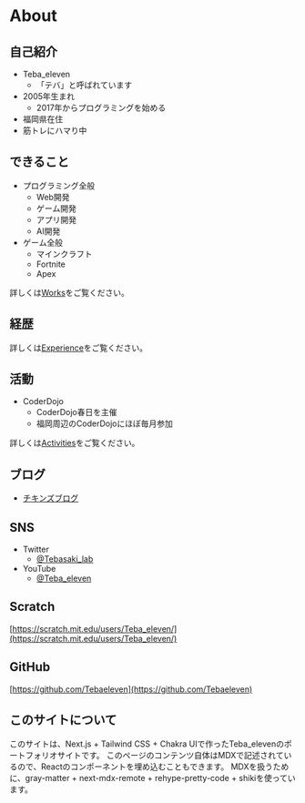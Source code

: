 # About
## 自己紹介
- Teba_eleven
    - 「テバ」と呼ばれています
- 2005年生まれ
    - 2017年からプログラミングを始める
- 福岡県在住
- 筋トレにハマり中
## できること
- プログラミング全般
    - Web開発
    - ゲーム開発
    - アプリ開発
    - AI開発
- ゲーム全般
    - マインクラフト
    - Fortnite
    - Apex

詳しくは[Works](works)をご覧ください。
## 経歴
詳しくは[Experience](experience)をご覧ください。

## 活動
- CoderDojo
    - CoderDojo春日を主催
    - 福岡周辺のCoderDojoにほぼ毎月参加

詳しくは[Activities](activities)をご覧ください。

## ブログ
- [チキンズブログ](https://www.chickensblog.com/)
## SNS
- Twitter
    - [@Tebasaki_lab](https://twitter.com/Tebasaki_lab)
- YouTube
    - [@Teba_eleven](https://www.youtube.com/channel/UCvhedPdAWtF9Ji6fLXDYiAA)
## Scratch
[https://scratch.mit.edu/users/Teba_eleven/](https://scratch.mit.edu/users/Teba_eleven/)
## GitHub
[https://github.com/Tebaeleven](https://github.com/Tebaeleven)

## このサイトについて
このサイトは、Next.js + Tailwind CSS + Chakra UIで作ったTeba_elevenのポートフォリオサイトです。
このページのコンテンツ自体はMDXで記述されているので、Reactのコンポーネントを埋め込むこともできます。
MDXを扱うために、gray-matter + next-mdx-remote + rehype-pretty-code + shikiを使っています。